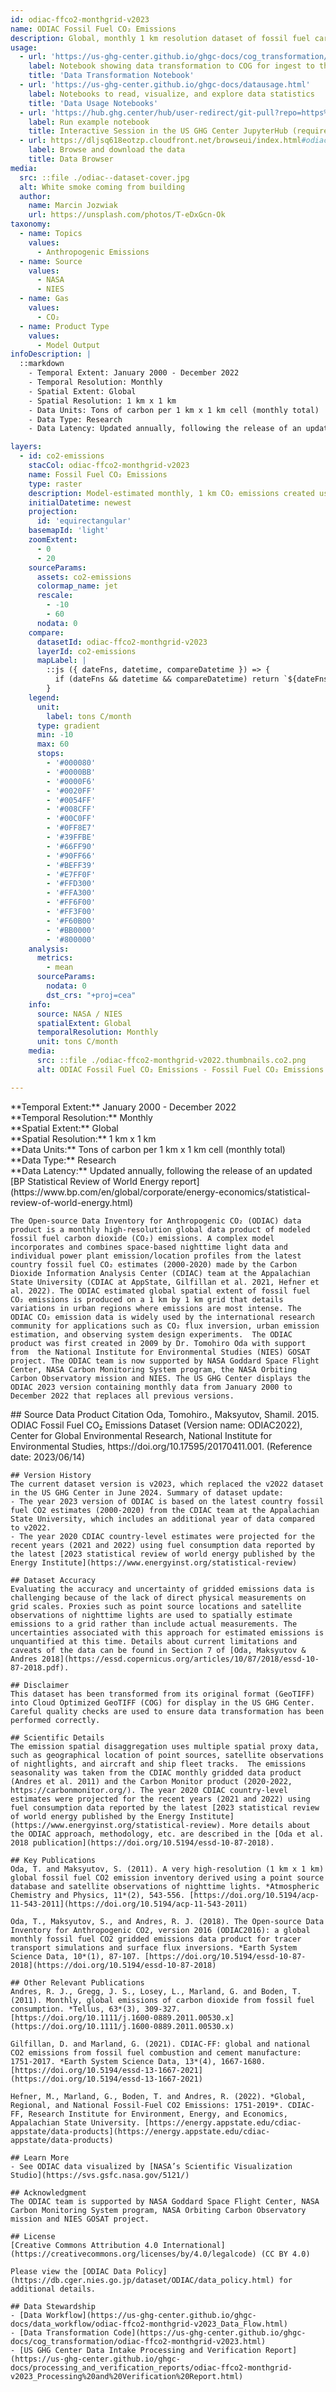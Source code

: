 ```yaml
---
id: odiac-ffco2-monthgrid-v2023
name: ODIAC Fossil Fuel CO₂ Emissions
description: Global, monthly 1 km resolution dataset of fossil fuel carbon dioxide emissions, version 2023
usage:
  - url: 'https://us-ghg-center.github.io/ghgc-docs/cog_transformation/odiac-ffco2-monthgrid-v2022.html'
    label: Notebook showing data transformation to COG for ingest to the US GHG Center
    title: 'Data Transformation Notebook'
  - url: 'https://us-ghg-center.github.io/ghgc-docs/datausage.html'
    label: Notebooks to read, visualize, and explore data statistics
    title: 'Data Usage Notebooks'
  - url: 'https://hub.ghg.center/hub/user-redirect/git-pull?repo=https%3A%2F%2Fgithub.com%2FUS-GHG-Center%2Fghgc-docs&urlpath=lab%2Ftree%2Fghgc-docs%2Fuser_data_notebooks%2Fodiac-ffco2-monthgrid-v2022_User_Notebook.ipynb&branch=main'
    label: Run example notebook
    title: Interactive Session in the US GHG Center JupyterHub (requires account)
  - url: https://dljsq618eotzp.cloudfront.net/browseui/index.html#odiac-ffco2-monthgrid-v2022/
    label: Browse and download the data
    title: Data Browser
media:
  src: ::file ./odiac--dataset-cover.jpg
  alt: White smoke coming from building
  author:
    name: Marcin Jozwiak
    url: https://unsplash.com/photos/T-eDxGcn-Ok
taxonomy:
  - name: Topics
    values:
      - Anthropogenic Emissions
  - name: Source
    values:
      - NASA
      - NIES
  - name: Gas
    values:
      - CO₂
  - name: Product Type
    values:
      - Model Output
infoDescription: |
  ::markdown
    - Temporal Extent: January 2000 - December 2022
    - Temporal Resolution: Monthly
    - Spatial Extent: Global
    - Spatial Resolution: 1 km x 1 km
    - Data Units: Tons of carbon per 1 km x 1 km cell (monthly total)
    - Data Type: Research
    - Data Latency: Updated annually, following the release of an updated [BP Statistical Review of World Energy report](https://www.bp.com/en/global/corporate/energy-economics/statistical-review-of-world-energy.html)

layers:
  - id: co2-emissions
    stacCol: odiac-ffco2-monthgrid-v2023
    name: Fossil Fuel CO₂ Emissions
    type: raster
    description: Model-estimated monthly, 1 km CO₂ emissions created using space-based nighttime light data and individual power plant emission/location profiles.
    initialDatetime: newest
    projection:
      id: 'equirectangular'
    basemapId: 'light'       
    zoomExtent:
      - 0
      - 20
    sourceParams:
      assets: co2-emissions
      colormap_name: jet
      rescale:
        - -10
        - 60
      nodata: 0
    compare:
      datasetId: odiac-ffco2-monthgrid-v2023
      layerId: co2-emissions
      mapLabel: |
        ::js ({ dateFns, datetime, compareDatetime }) => {
          if (dateFns && datetime && compareDatetime) return `${dateFns.format(datetime, 'LLL yyyy')} VS ${dateFns.format(compareDatetime, 'LLL yyyy')}`;
        }
    legend:
      unit:
        label: tons C/month
      type: gradient
      min: -10
      max: 60
      stops:
        - '#000080'
        - '#0000BB'
        - '#0000F6'
        - '#0020FF'
        - '#0054FF'
        - '#008CFF'
        - '#00C0FF'
        - '#0FF8E7' 
        - '#39FFBE'  
        - '#66FF90'
        - '#90FF66'
        - '#BEFF39'
        - '#E7FF0F'
        - '#FFD300'
        - '#FFA300'
        - '#FF6F00'
        - '#FF3F00' 
        - '#F60B00' 
        - '#BB0000' 
        - '#800000' 
    analysis:
      metrics:
        - mean
      sourceParams:
        nodata: 0    
        dst_crs: "+proj=cea"
    info:
      source: NASA / NIES
      spatialExtent: Global
      temporalResolution: Monthly
      unit: tons C/month           
    media:
      src: ::file ./odiac-ffco2-monthgrid-v2022.thumbnails.co2.png
      alt: ODIAC Fossil Fuel CO₂ Emissions - Fossil Fuel CO₂ Emissions

---
```


<Block>
  <Prose>
    **Temporal Extent:** January 2000 - December 2022<br />
    **Temporal Resolution:** Monthly<br />
    **Spatial Extent:** Global<br />
    **Spatial Resolution:** 1 km x 1 km<br />
    **Data Units:** Tons of carbon per 1 km x 1 km cell (monthly total)<br />
    **Data Type:** Research<br />
    **Data Latency:** Updated annually, following the release of an updated [BP Statistical Review of World Energy report](https://www.bp.com/en/global/corporate/energy-economics/statistical-review-of-world-energy.html)

    The Open-source Data Inventory for Anthropogenic CO₂ (ODIAC) data product is a monthly high-resolution global data product of modeled fossil fuel carbon dioxide (CO₂) emissions. A complex model incorporates and combines space-based nighttime light data and individual power plant emission/location profiles from the latest country fossil fuel CO₂ estimates (2000-2020) made by the Carbon Dioxide Information Analysis Center (CDIAC) team at the Appalachian State University (CDIAC at AppState, Gilfillan et al. 2021, Hefner et al. 2022). The ODIAC estimated global spatial extent of fossil fuel CO₂ emissions is produced on a 1 km by 1 km grid that details variations in urban regions where emissions are most intense. The ODIAC CO₂ emission data is widely used by the international research community for applications such as CO₂ flux inversion, urban emission estimation, and observing system design experiments.  The ODIAC product was first created in 2009 by Dr. Tomohiro Oda with support from  the National Institute for Environmental Studies (NIES) GOSAT project. The ODIAC team is now supported by NASA Goddard Space Flight Center, NASA Carbon Monitoring System program, the NASA Orbiting Carbon Observatory mission and NIES. The US GHG Center displays the ODIAC 2023 version containing monthly data from January 2000 to December 2022 that replaces all previous versions.
  </Prose>
</Block>
<Block>
  <Prose>
    ## Source Data Product Citation
    Oda, Tomohiro., Maksyutov, Shamil. 2015. ODIAC Fossil Fuel CO₂ Emissions Dataset (Version name: ODIAC2022), Center for Global Environmental Research, National Institute for Environmental Studies, https://doi.org/10.17595/20170411.001. (Reference date: 2023/06/14)

    ## Version History
    The current dataset version is v2023, which replaced the v2022 dataset in the US GHG Center in June 2024. Summary of dataset update:
    - The year 2023 version of ODIAC is based on the latest country fossil fuel CO2 estimates (2000-2020) from the CDIAC team at the Appalachian State University, which includes an additional year of data compared to v2022. 
    - The year 2020 CDIAC country-level estimates were projected for the recent years (2021 and 2022) using fuel consumption data reported by the latest [2023 statistical review of world energy published by the Energy Institute](https://www.energyinst.org/statistical-review)

    ## Dataset Accuracy
    Evaluating the accuracy and uncertainty of gridded emissions data is challenging because of the lack of direct physical measurements on grid scales. Proxies such as point source locations and satellite observations of nighttime lights are used to spatially estimate emissions to a grid rather than include actual measurements. The uncertainties associated with this approach for estimated emissions is unquantified at this time. Details about current limitations and caveats of the data can be found in Section 7 of [Oda, Maksyutov & Andres 2018](https://essd.copernicus.org/articles/10/87/2018/essd-10-87-2018.pdf).

    ## Disclaimer
    This dataset has been transformed from its original format (GeoTIFF) into Cloud Optimized GeoTIFF (COG) for display in the US GHG Center. Careful quality checks are used to ensure data transformation has been performed correctly. 
    
    ## Scientific Details
    The emission spatial disaggregation uses multiple spatial proxy data, such as geographical location of point sources, satellite observations of nightlights, and aircraft and ship fleet tracks.  The emissions seasonality was taken from the CDIAC monthly gridded data product (Andres et al. 2011) and the Carbon Monitor product (2020-2022, https://carbonmonitor.org/). The year 2020 CDIAC country-level estimates were projected for the recent years (2021 and 2022) using fuel consumption data reported by the latest [2023 statistical review of world energy published by the Energy Institute](https://www.energyinst.org/statistical-review). More details about the ODIAC approach, methodology, etc. are described in the [Oda et al. 2018 publication](https://doi.org/10.5194/essd-10-87-2018).

    ## Key Publications
    Oda, T. and Maksyutov, S. (2011). A very high-resolution (1 km x 1 km) global fossil fuel CO2 emission inventory derived using a point source database and satellite observations of nighttime lights. *Atmospheric Chemistry and Physics, 11*(2), 543-556. [https://doi.org/10.5194/acp-11-543-2011](https://doi.org/10.5194/acp-11-543-2011)
    
    Oda, T., Maksyutov, S., and Andres, R. J. (2018). The Open-source Data Inventory for Anthropogenic CO2, version 2016 (ODIAC2016): a global monthly fossil fuel CO2 gridded emissions data product for tracer transport simulations and surface flux inversions. *Earth System Science Data, 10*(1), 87-107. [https://doi.org/10.5194/essd-10-87-2018](https://doi.org/10.5194/essd-10-87-2018)

    ## Other Relevant Publications
    Andres, R. J., Gregg, J. S., Losey, L., Marland, G. and Boden, T. (2011). Monthly, global emissions of carbon dioxide from fossil fuel consumption. *Tellus, 63*(3), 309-327. [https://doi.org/10.1111/j.1600-0889.2011.00530.x](https://doi.org/10.1111/j.1600-0889.2011.00530.x)
    
    Gilfillan, D. and Marland, G. (2021). CDIAC-FF: global and national CO2 emissions from fossil fuel combustion and cement manufacture: 1751-2017. *Earth System Science Data, 13*(4), 1667-1680. [https://doi.org/10.5194/essd-13-1667-2021](https://doi.org/10.5194/essd-13-1667-2021)
    
    Hefner, M., Marland, G., Boden, T. and Andres, R. (2022). *Global, Regional, and National Fossil-Fuel CO2 Emissions: 1751-2019*. CDIAC-FF, Research Institute for Environment, Energy, and Economics, Appalachian State University. [https://energy.appstate.edu/cdiac-appstate/data-products](https://energy.appstate.edu/cdiac-appstate/data-products)

    ## Learn More
    - See ODIAC data visualized by [NASA’s Scientific Visualization Studio](https://svs.gsfc.nasa.gov/5121/)
    
    ## Acknowledgment
    The ODIAC team is supported by NASA Goddard Space Flight Center, NASA Carbon Monitoring System program, NASA Orbiting Carbon Observatory mission and NIES GOSAT project.​

    ## License
    [Creative Commons Attribution 4.0 International](https://creativecommons.org/licenses/by/4.0/legalcode) (CC BY 4.0)

    Please view the [ODIAC Data Policy](https://db.cger.nies.go.jp/dataset/ODIAC/data_policy.html) for additional details. 

    ## Data Stewardship
    - [Data Workflow](https://us-ghg-center.github.io/ghgc-docs/data_workflow/odiac-ffco2-monthgrid-v2023_Data_Flow.html)
    - [Data Transformation Code](https://us-ghg-center.github.io/ghgc-docs/cog_transformation/odiac-ffco2-monthgrid-v2023.html)
    - [US GHG Center Data Intake Processing and Verification Report](https://us-ghg-center.github.io/ghgc-docs/processing_and_verification_reports/odiac-ffco2-monthgrid-v2023_Processing%20and%20Verification%20Report.html)

  </Prose>
</Block>
